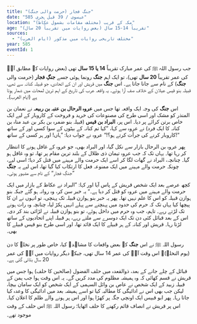 ```yaml
---
title: "جنگ فجار (حرمت والی جنگ)"
date: "585 عیسوی / 39 قبل ہجری"
location: "مکہ کے قریب (مختلف مقامات بشمول عکاظ)"
age: "تقریباً 14-15 سال (بعض روایات میں تقریباً 20 سال)"
sources:
  - "مختلف تاریخی روایات میں مذکور (ایام العرب)"
year: 585
eventId: 1
---
```


جب رسول اللہ ﷺ کی عمر مبارک تقریباً **14 یا 15 سال** تھی (بعض روایات کے مطابق آپؐ کی عمر تقریباً **20 سال** تھی)، تو ایک اہم **جنگ** رونما ہوئی جسے **جنگِ فجار** (حرمت والی **جنگ**) کے نام سے جانا جاتا ہے۔ اس **جنگ** میں قریش اور ان کے اتحادی، جو قبیلہ کنانہ سے تھے، قبیلہ بنو قیس عیلان کے خلاف صف آرا ہوئے۔ یہ واقعہ عرب کی تاریخ کے اہم ترین لمحات میں شمار ہوتا ہے (ایام العرب)۔

اس **جنگ** کی وجہ ایک واقعہ تھا جس میں **عروہ الرحال بن عتبہ بن ربیعہ** نے نعمان بن المنذر کو مشک اور اسی طرح کی مصنوعات کی خرید و فروخت کے کاروبار کے لیے ایک خاص برتن کرائے پر دیا۔ اس پر، **البراد بن قیس** (قبیلہ بنو ضمرہ بن بکر بن عبد مناہ بن کنانہ کا ایک فرد) نے عروہ سے کہا، ”کیا تم کنانہ کے بیٹوں کے سوا کسی اور کے ساتھ کاروبار کرنے کی جرأت کرتے ہو؟!“ عروہ نے جواب دیا: ”ہاں! اور ہر کسی کے ساتھ!“

پھر عروہ بن الرحال بازار سے نکل گیا، اور البراد بھی، جو عروہ کے غافل ہونے کا انتظار کر رہا تھا۔ یہاں تک کہ جب عروہ تیمان ذی ظلال کے بلند ترین مقام پر تھا، تو وہ غافل ہو گیا۔ چنانچہ، البراد نے گھات لگا کر اسے ایک حرمت والے مہینے میں قتل کر دیا؛ اسی لیے، چونکہ حرمت والے مہینے میں ایک ممنوعہ فعل کا ارتکاب کیا گیا تھا، اس لیے یہ **جنگ** ”جنگِ فجار“ کے نام سے مشہور ہوئی۔

کچھ عرصے بعد ایک شخص قریش کے پاس آیا اور کہا: ”البراد نے عکاظ کے بازار میں ایک حرمت والے مہینے میں عروہ کو قتل کر دیا ہے۔“ یہ خبر سن کر، وہ روانہ ہو گئے جبکہ بنو ہوازن قبیلہ کو اس کا علم نہیں تھا۔ پھر یہ خبر بنو ہوازن قبیلہ تک پہنچی، تو انہوں نے ان کا پیچھا کیا یہاں تک کہ حرم کی حدود میں پہنچنے سے پہلے انہیں پکڑ لیا، چنانچہ وہ رات ہونے تک لڑتے رہے۔ تاہم، جب وہ حرم میں داخل ہوئے، تو بنو ہوازن قبیلہ نے لڑائی بند کر دی۔ اس کے بعد قبائل کئی دن تک ایک دوسرے سے ملتے رہے، ہر قبیلہ اپنے اتحادیوں کے ساتھ لڑتا رہا۔ قریش اور کنانہ کے ہر قبیلے کا ایک قائد تھا، اور اسی طرح بنو قیس قبیلے کا بھی۔

رسول اللہ ﷺ نے اس **جنگ** کے بعض واقعات کا مشاہدہ کیا، خاص طور پر نخلہ کا دن (یوم النخلہ)۔ اس وقت آپؐ کی عمر 14 سال تھی، جبکہ دیگر روایات میں آپؐ کی عمر 20 سال بتائی گئی ہے۔

قبائل کے چلے جانے کے بعد، ذوالقعدہ میں حلف الفضول (صالحین کا حلف) ہوا جس میں قریش نے قسم کھائی کہ وہ ہمیشہ مظلوم کی مدد کریں گے۔ یہ اس وقت ہوا جب یمن کے قبیلہ زبید کے ایک شخص نے عاص بن وائل السہمی کے ایک شخص کو ایک سامان بیچا، لیکن جب بھی اس نے ادائیگی کا مطالبہ کیا تو اسے ہمیشہ بعد میں ادائیگی کا وعدہ کیا جاتا رہا۔ پھر ابو قبیس ایک اونچی جگہ پر کھڑا ہوا اور اس پر ہونے والے ظلم کا اعلان کیا۔ اس پر قریش نے انصاف قائم رکھنے کا حلف اٹھایا؛ رسول اللہ ﷺ اس حلف کے وقت موجود تھے۔